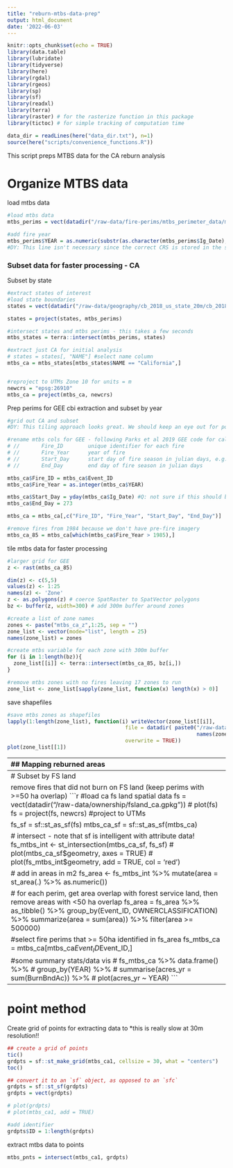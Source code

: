 ```yaml
---
title: "reburn-mtbs-data-prep"
output: html_document
date: '2022-06-03'
---
```


```r
knitr::opts_chunk$set(echo = TRUE)
library(data.table)
library(lubridate)
library(tidyverse)
library(here)
library(rgdal)
library(rgeos)
library(sp)
library(sf)
library(readxl)
library(terra)
library(raster) # for the rasterize function in this package
library(tictoc) # for simple tracking of computation time

data_dir = readLines(here("data_dir.txt"), n=1)
source(here("scripts/convenience_functions.R"))

```

This script preps MTBS data for the CA reburn analysis

# Organize MTBS data

load mtbs data

```r
#load mtbs data
mtbs_perims = vect(datadir("/raw-data/fire-perims/mtbs_perimeter_data/mtbs_perims_DD.shp")) #Mercator (EPSG: 4269)

#add fire year
mtbs_perims$YEAR = as.numeric(substr(as.character(mtbs_perims$Ig_Date), 1,4)) 
#DY: This line isn't necessary since the correct CRS is stored in the shapefile: crs(mtbs_perims) = 'epsg:4269'
```

### Subset data for faster processing - CA

Subset by state
```r

#extract states of interest
#load state boundaries
states = vect(datadir("/raw-data/geography/cb_2018_us_state_20m/cb_2018_us_state_20m.shp")) 

states = project(states, mtbs_perims)

#intersect states and mtbs perims - this takes a few seconds
mtbs_states = terra::intersect(mtbs_perims, states)

#extract just CA for initial analysis
# states = states[, "NAME"] #select name column
mtbs_ca = mtbs_states[mtbs_states$NAME == "California",]


#reproject to UTMs Zone 10 for units = m
newcrs = "epsg:26910"
mtbs_ca = project(mtbs_ca, newcrs)

```



Prep perims for GEE cbi extraction and subset by year
```r
#grid out CA and subset
#DY: This tiling approach looks great. We should keep an eye out for possible cases where edge effects might be an issue, and if they exist, add a buffer to the grid.

#rename mtbs cols for GEE - following Parks et al 2019 GEE code for calculating CBI
# //       Fire_ID        unique identifier for each fire
# //       Fire_Year      year of fire
# //       Start_Day      start day of fire season in julian days, e.g. June 15 = 166
# //       End_Day        end day of fire season in julian days

mtbs_ca$Fire_ID = mtbs_ca$Event_ID
mtbs_ca$Fire_Year = as.integer(mtbs_ca$YEAR)

mtbs_ca$Start_Day = yday(mtbs_ca$Ig_Date) #Q: not sure if this should be actual start date or average for CA?
mtbs_ca$End_Day = 273

mtbs_ca = mtbs_ca[,c("Fire_ID", "Fire_Year", "Start_Day", "End_Day")]

#remove fires from 1984 because we don't have pre-fire imagery
mtbs_ca_85 = mtbs_ca[which(mtbs_ca$Fire_Year > 1985),]
```

tile mtbs data for faster processing
```r
#larger grid for GEE
z <- rast(mtbs_ca_85)

dim(z) <- c(5,5)
values(z) <- 1:25
names(z) <- 'Zone'
z <- as.polygons(z) # coerce SpatRaster to SpatVector polygons
bz <- buffer(z, width=300) # add 300m buffer around zones

#create a list of zone names
zones <- paste("mtbs_ca_z",1:25, sep = "")
zone_list <- vector(mode="list", length = 25)
names(zone_list) = zones

#create mtbs variable for each zone with 300m buffer
for (i in 1:length(bz)){
  zone_list[[i]] <- terra::intersect(mtbs_ca_85, bz[i,])
}

#remove mtbs zones with no fires leaving 17 zones to run
zone_list <- zone_list[sapply(zone_list, function(x) length(x) > 0)]

```

save shapefiles
```r
#save mtbs zones as shapefiles
lapply(1:length(zone_list), function(i) writeVector(zone_list[[i]], 
                                      file = datadir( paste0("/raw-data/fire-perims/mtbs_perimeter_data/mtbs_ca_zones/", 
                                                             names(zone_list[i]), ".shp")),
                                      overwrite = TRUE))
plot(zone_list[[1])
```

----
## Mapping reburned areas


Rasterize mtbs for easy extraction
```r
# Rasterize mtbs for easy extraction.  - need to use project coordinate system - like Albers equal area conical 
# Equal Area Conus Albers. - epsg:5070


r = rast(zone_list[[1]], resolution = 30, crs = "epsg:26910")

```

Extract data on the most recent and second most recent fires
```r

tic()
mostrecent_fire = raster::rasterize(zone_list[[1]] %>% as("Spatial"), r %>% raster(), field="Fire_Year", fun=max)
toc()

#function to extract second most recent fire 
second_recent_func = function(x, na.rm) {
  x = x[!is.na(x)]
  if(length(x) == 0) { return(NA) }
  x_nomax = x[x != max(x)]
  if (length(x_nomax) == 0) { return(NA) }
  second_recent =  max(x_nomax)
  return(second_recent)
}

tic()
secondrecent_fire = raster::rasterize(zone_list[[1]] %>% as("Spatial"), r %>% raster, field="Fire_Year", fun=second_recent_func)
toc()
#~2.3 mins at 30m res

```

---------------------------------------------------------------------------------
# Subset by FS land

remove fires that did not burn on FS land (keep perims with >=50 ha overlap)
```r
#load ca fs land spatial data
fs = vect(datadir("/raw-data/ownership/fsland_ca.gpkg")) 
# plot(fs)
fs = project(fs, newcrs) #project to UTMs

fs_sf = sf::st_as_sf(fs)
mtbs_ca_sf = sf::st_as_sf(mtbs_ca)


# intersect - note that sf is intelligent with attribute data!
fs_mtbs_int <- st_intersection(mtbs_ca_sf, fs_sf)
# plot(mtbs_ca_sf$geometry, axes = TRUE)
# plot(fs_mtbs_int$geometry, add = TRUE, col = 'red')

# add in areas in m2
fs_area <- fs_mtbs_int %>% 
  mutate(area = st_area(.) %>% as.numeric())

# for each perim, get area overlap with forest service land, then remove areas with <50 ha overlap
fs_area = fs_area %>% 
  as_tibble() %>% 
  group_by(Event_ID, OWNERCLASSIFICATION) %>% 
  summarize(area = sum(area)) %>%
  filter(area >= 500000)

#select fire perims that >= 50ha identified in fs_area
fs_mtbs_ca = mtbs_ca[mtbs_ca$Event_ID %in% fs_area$Event_ID,]

#some summary stats/data vis
# fs_mtbs_ca %>% data.frame() %>% 
#   group_by(YEAR) %>% 
#   summarise(acres_yr = sum(BurnBndAc)) %>% 
#   plot(acres_yr ~ YEAR)
```

------------------------------------------------------------------------------------
# point method 

Create grid of points for extracting data to 
*this is really slow at 30m resolution!!
```r
## create a grid of points
tic()
grdpts = sf::st_make_grid(mtbs_ca1, cellsize = 30, what = "centers")
toc()

## convert it to an `sf` object, as opposed to an `sfc`
grdpts = sf::st_sf(grdpts)
grdpts = vect(grdpts)

# plot(grdpts)
# plot(mtbs_ca1, add = TRUE)

#add identifier
grdpts$ID = 1:length(grdpts)
```

extract mtbs data to points
```r
mtbs_pnts = intersect(mtbs_ca1, grdpts)

```